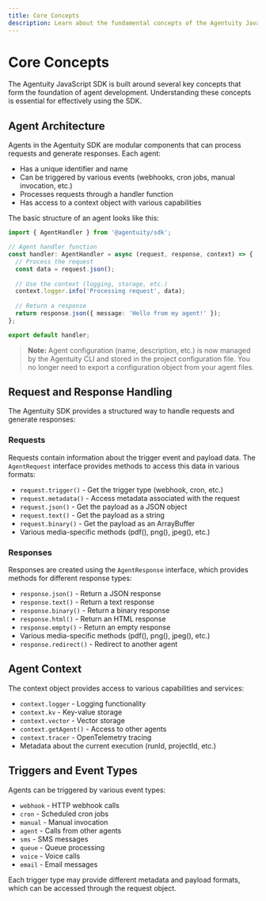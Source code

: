 ```yaml
---
title: Core Concepts
description: Learn about the fundamental concepts of the Agentuity JavaScript SDK
---
```


# Core Concepts

The Agentuity JavaScript SDK is built around several key concepts that form the foundation of agent development. Understanding these concepts is essential for effectively using the SDK.

## Agent Architecture

Agents in the Agentuity SDK are modular components that can process requests and generate responses. Each agent:

- Has a unique identifier and name
- Can be triggered by various events (webhooks, cron jobs, manual invocation, etc.)
- Processes requests through a handler function
- Has access to a context object with various capabilities

The basic structure of an agent looks like this:

```typescript
import { AgentHandler } from '@agentuity/sdk';

// Agent handler function
const handler: AgentHandler = async (request, response, context) => {
  // Process the request
  const data = request.json();
  
  // Use the context (logging, storage, etc.)
  context.logger.info('Processing request', data);
  
  // Return a response
  return response.json({ message: 'Hello from my agent!' });
};

export default handler;
```

> **Note:** Agent configuration (name, description, etc.) is now managed by the Agentuity CLI and stored in the project configuration file. You no longer need to export a configuration object from your agent files.

## Request and Response Handling

The Agentuity SDK provides a structured way to handle requests and generate responses:

### Requests

Requests contain information about the trigger event and payload data. The `AgentRequest` interface provides methods to access this data in various formats:

- `request.trigger()` - Get the trigger type (webhook, cron, etc.)
- `request.metadata()` - Access metadata associated with the request
- `request.json()` - Get the payload as a JSON object
- `request.text()` - Get the payload as a string
- `request.binary()` - Get the payload as an ArrayBuffer
- Various media-specific methods (pdf(), png(), jpeg(), etc.)

### Responses

Responses are created using the `AgentResponse` interface, which provides methods for different response types:

- `response.json()` - Return a JSON response
- `response.text()` - Return a text response
- `response.binary()` - Return a binary response
- `response.html()` - Return an HTML response
- `response.empty()` - Return an empty response
- Various media-specific methods (pdf(), png(), jpeg(), etc.)
- `response.redirect()` - Redirect to another agent

## Agent Context

The context object provides access to various capabilities and services:

- `context.logger` - Logging functionality
- `context.kv` - Key-value storage
- `context.vector` - Vector storage
- `context.getAgent()` - Access to other agents
- `context.tracer` - OpenTelemetry tracing
- Metadata about the current execution (runId, projectId, etc.)

## Triggers and Event Types

Agents can be triggered by various event types:

- `webhook` - HTTP webhook calls
- `cron` - Scheduled cron jobs
- `manual` - Manual invocation
- `agent` - Calls from other agents
- `sms` - SMS messages
- `queue` - Queue processing
- `voice` - Voice calls
- `email` - Email messages

Each trigger type may provide different metadata and payload formats, which can be accessed through the request object.
